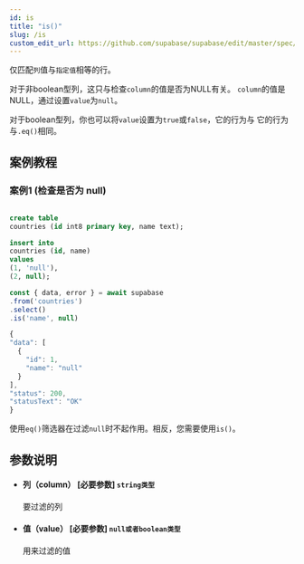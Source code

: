 ```yaml
---
id: is
title: "is()"
slug: /is
custom_edit_url: https://github.com/supabase/supabase/edit/master/spec/supabase_js_v2.yml
---
```


仅匹配`列`值与`指定值`相等的行。



对于非boolean型列，这只与检查`column`的值是否为NULL有关。
`column`的值是NULL，通过设置`value`为`null`。

对于boolean型列，你也可以将`value`设置为`true`或`false`，它的行为与
它的行为与`.eq()`相同。


## 案例教程

### 案例1  (检查是否为 null)

<Tabs scrollable size="small" type="underlined" defaultActiveId="demo1">
<TabPanel id="demo1" label="建表">

  ```sql
                                                                              
create table
  countries (id int8 primary key, name text);

insert into
  countries (id, name)
values
  (1, 'null'),
  (2, null);
  ```

</TabPanel>
<TabPanel id="demo2" label="使用方法">

  ```ts
const { data, error } = await supabase
  .from('countries')
  .select()
  .is('name', null)
  ```

</TabPanel>

<TabPanel id="demo3" label="返回结果">

  ```ts
{
  "data": [
    {
      "id": 1,
      "name": "null"
    }
  ],
  "status": 200,
  "statusText": "OK"
}

  ```

</TabPanel>


<TabPanel id="demo4" label="注意事项">

使用`eq()`筛选器在过滤`null`时不起作用。相反，您需要使用`is()`。

</TabPanel>

</Tabs>




## 参数说明

<ul className="method-list-group">
  
<li className="method-list-item">
  <h4 className="method-list-item-label">
    <span className="method-list-item-label-name">
      列（column）
    </span>
    <span className="method-list-item-label-badge required">
      [必要参数]
    </span>
    <span className="method-list-item-validation">
      <code>string类型</code>
    </span>
  </h4>
  <div class="method-list-item-description">

要过滤的列

  </div>
  
</li>


<li className="method-list-item">
  <h4 className="method-list-item-label">
    <span className="method-list-item-label-name">
      值（value）
    </span>
    <span className="method-list-item-label-badge required">
      [必要参数]
    </span>
    <span className="method-list-item-validation">
      <code>null或者boolean类型</code>
    </span>
  </h4>
  <div class="method-list-item-description">

用来过滤的值

  </div>
  
</li>

</ul>
